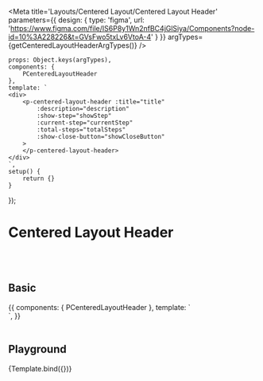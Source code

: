 

<Meta title='Layouts/Centered Layout/Centered Layout Header' parameters={{
    design: {
        type: 'figma',
        url: 'https://www.figma.com/file/IS6P8y1Wn2nfBC4jGlSiya/Components?node-id=10%3A228226&t=GVsFwo5txLv6VtoA-4'
    }
}} argTypes={getCenteredLayoutHeaderArgTypes()}
/>

    props: Object.keys(argTypes),
    components: {
        PCenteredLayoutHeader
    },
    template: `
    <div>
        <p-centered-layout-header :title="title"
            :description="description"
            :show-step="showStep"
            :current-step="currentStep"
            :total-steps="totalSteps"
            :show-close-button="showCloseButton"
        >
        </p-centered-layout-header>
    </div>
    `,
    setup() {
        return {}
    }
});


# Centered Layout Header

<br/>
<br/>

## Basic

<Canvas>
    <Story name="Basic">
        {{
            components: {
                PCenteredLayoutHeader
            },
            template: `
            <div>
                <p-centered-layout-header title="Title" description="Description"
                    :show-step="true"
                    :current-step="1"
                    :total-steps="3"
                    :show-close-button="true"
                >
                </p-centered-layout-header>
            </div>
    `,
        }}
    </Story>
</Canvas>

<br/>
<br/>

## Playground

<Canvas>
    <Story name="Playground">
        {Template.bind({})}
    </Story>
</Canvas>

<ArgsTable story="Playground"/>
